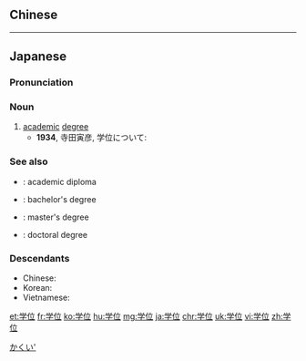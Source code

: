 {{also|學位}}
==Chinese==
{{zh-see|學位}}

----

==Japanese==
{{ja-kanjitab|がく|い|yomi=o}}

===Pronunciation===
{{ja-pron|acc=a|acc2=2|y=o|がくい}}

===Noun===
{{ja-noun|がくい|hhira=がくゐ|kyu=學位}}

# [[academic]] [[degree]]
#* '''1934''', 寺田寅彦, 学位について:
#*: {{ja-usex|大学でも卒業した人間なら取ろうと思えばおそらく誰でも取れる'''学位'''である。|だいがく でも そつぎょう した にんげん なら とろう と おもえば おそらく だれ でも とれる '''がくい''' で ある。|If you suppose that anyone who has graduated university can get it, then probably it's a degree that anyone can get.}}

===See also===
* {{l|ja|学位記}}: academic diploma
* {{l|ja|学士}}: bachelor's degree
* {{l|ja|修士}}: master's degree
* {{l|ja|博士}}: doctoral degree

===Descendants===
* Chinese: {{zh-l|學位}}
* Korean: {{ko-l|학위}}
* Vietnamese: {{vi-l|học vị}}

[[Category:ja:Academic degrees|かくい']]
[[et:学位]]
[[fr:学位]]
[[ko:学位]]
[[hu:学位]]
[[mg:学位]]
[[ja:学位]]
[[chr:学位]]
[[uk:学位]]
[[vi:学位]]
[[zh:学位]]